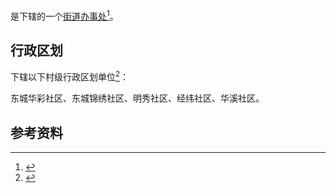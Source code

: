 {{中国乡级行政区|23/06/03/011/000}}

'''{{PAGENAMEBASE}}'''是{{PRC admin/fullname|23/06/03/011/000|3}}下辖的一个[[街道办事处|街道办事处]]<ref>{{PRC admin/ref sgc|{{PRC admin/parent|23/06/03/011/000}}}}</ref>。

== 行政区划 ==
{{PAGENAMEBASE}}下辖以下村级行政区划单位<ref>{{PRC admin/ref sgc|23/06/03/011/000}}</ref>：

东城华彩社区、东城锦绣社区、明秀社区、经纬社区、华溪社区。

== 参考资料 ==
{{reflist}}

{{黑龙江行政区划小作品}}
{{PRC admin/navcat|23/06/03/011/000}}